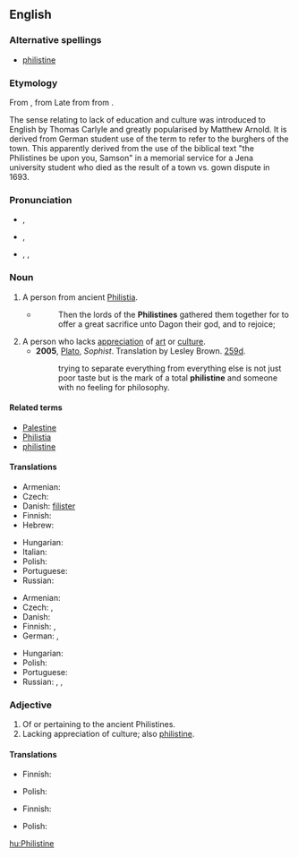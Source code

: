 {{was wotd|2009|January|16}}
{{also|philistine}}
==English==
{{wikipedia|Philistines|mul=Philistinism}}

===Alternative spellings===
* [[philistine]]

===Etymology===
From {{LL.}} {{term|Philistinus|lang=la}}, from Late {{etyl|grc|en}} {{term|Φυλιστῖνοι|tr=Phulistinoi|lang=grc|sc=polytonic}} from {{etyl|he|en}} {{term|פלשתים|tr=P'lishtim|lang=he|sc=Hebr}} from {{term|פלשת||Philistia|tr=P'leshet|lang=he|sc=Hebr}} {{rfscript|Hebrew|Could we get some vowel marks?}}.

The sense relating to lack of education and culture was introduced to English by Thomas Carlyle and greatly popularised by Matthew Arnold. It is derived from German student use of the term {{term|Philister||lang=de}} to refer to the burghers of the town. This apparently derived from the use of the biblical text "the Philistines be upon you, Samson" in a memorial service for a Jena university student who died as the result of a town vs. gown dispute in 1693.

===Pronunciation===
* {{a|UK}} {{IPA|/ˈfɪl.ɪ.staɪn/}}, {{SAMPA|/"fIl.I.staIn/}}
* {{a|US}} {{IPA|/ˈfɪl.ɪ.staɪn/|/ˈfɪl.ə.stin/|/fɪˈlɪ.stin/}}, {{SAMPA|/"fIl.I.staIn/|/"fIl.@.stin/|/fI"lI.stin/}}
* {{audio|en-us-Philistine.ogg|Audio (US)}}, {{audio|en-us-Philistine-3.ogg|Audio (US)}}, {{audio|en-us-Philistine-3.ogg|Audio (US)}}

===Noun===
{{en-noun}}

# A person from ancient [[Philistia]].
#* {{RQ:Authorized Version|Judges|16|23}}
#*: Then the lords of the '''Philistines''' gathered them together for to offer a great sacrifice unto Dagon their god, and to rejoice;
# A person who lacks [[appreciation]] of [[art]] or [[culture]].
#* '''2005''', [[w:Plato|Plato]], ''Sophist''.  Translation by Lesley Brown. [[w:Stephanus pagination|259d]].
#*: trying to separate everything from everything else is not just poor taste but is the mark of a total '''philistine''' and someone with no feeling for philosophy.

====Related terms====
* [[Palestine]]
* [[Philistia]]
* [[philistine]]

====Translations====
{{trans-top|person from Philistia}}
* Armenian: {{t-|hy|փղշտացի|tr=p'ġštac'i|sc=Armn|xs=Armenian}}
* Czech: {{t-|cs|Filištín|m}}
* Danish: [[filister]]
* Finnish: {{t-|fi|filistealainen}}
* Hebrew: {{he-translation|פלשתי|P"lishti}} {{m}}
{{trans-mid}}
* Hungarian: {{t+|hu|filiszteus}}
* Italian: {{t+|it|filisteo}}
* Polish: {{t|pl|Filistyn|m}}
* Portuguese: {{t-|pt|filisteu|m}}
* Russian: {{t|ru|филистимлянин|m|tr=filistíml'anin|sc=Cyrl}}
{{trans-bottom}}

{{trans-top|person lacking appreciation of culture}}
* Armenian: {{t-|hy|փղշտացի|tr=p'ġštac'i|sc=Armn|xs=Armenian}}
* Czech: {{t-|cs|barbar|m}}, {{t-|cs|šosák|m}}
* Danish: {{t-|da|spidsborger}}
* Finnish: {{t-|fi|moukka}}, {{t-|fi|filisteri}}
* German: {{t+|de|Banause}}, {{t-|de|Kulturbanause}}
{{trans-mid}}
* Hungarian: {{t-|hu|filiszter}}
* Polish: {{t|pl|filister|m}}
* Portuguese: {{t-|pt|filisteu|m}}
* Russian: {{t|ru|филистер|m|tr=filíst'er|sc=Cyrl}}, {{t|ru|обыватель|m|tr=obyvát'el'|sc=Cyrl}}, {{t|ru|мещанин|m|tr=m'eš'anín|sc=Cyrl}}
{{trans-bottom}}

===Adjective===
{{en-adj}}

# Of or pertaining to the ancient Philistines.
# Lacking appreciation of culture; also [[philistine]].

====Translations====
{{trans-top|of or pertaining to the Philistines}}
* Finnish: {{t-|fi|filistealainen}}
{{trans-mid}}
* Polish: {{t|pl|filistyński|m}}
{{trans-bottom}}

{{trans-top|lacking appreciation of culture}}
* Finnish: {{t-|fi|moukkamainen}}
{{trans-mid}}
* Polish: {{t|pl|filisterski|m}}
{{trans-bottom}}

[[hu:Philistine]]
